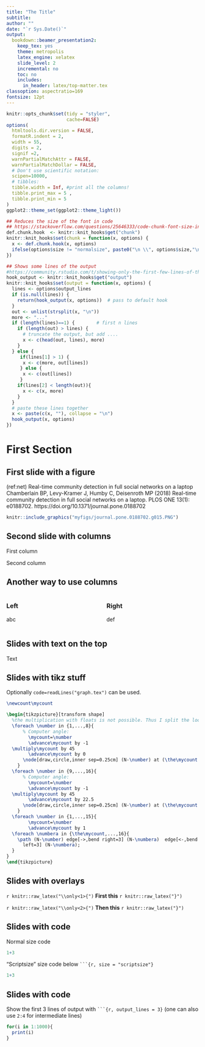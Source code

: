 ```yaml
---
title: "The Title"
subtitle: 
author: ""
date: "`r Sys.Date()`"
output: 
  bookdown::beamer_presentation2:
    keep_tex: yes
    theme: metropolis
    latex_engine: xelatex
    slide_level: 2
    incremental: no
    toc: no
    includes: 
      in_header: latex/top-matter.tex
classoption: aspectratio=169
fontsize: 12pt
---
```




```r
knitr::opts_chunk$set(tidy = "styler",
                      cache=FALSE)
options(
  htmltools.dir.version = FALSE,
  formatR.indent = 2,
  width = 55,
  digits = 2,
  signif =2,
  warnPartialMatchAttr = FALSE,
  warnPartialMatchDollar = FALSE,
  # Don't use scientific notation:
  scipen=10000,
  # tibbles:
  tibble.width = Inf, #print all the columns!
  tibble.print_max = 5 ,
  tibble.print_min = 5
)
ggplot2::theme_set(ggplot2::theme_light())

## Reduces the size of the font in code
## https://stackoverflow.com/questions/25646333/code-chunk-font-size-in-rmarkdown-with-knitr-and-latex
def.chunk.hook  <- knitr::knit_hooks$get("chunk")
knitr::knit_hooks$set(chunk = function(x, options) {
  x <- def.chunk.hook(x, options)
  ifelse(options$size != "normalsize", paste0("\n \\", options$size,"\n\n", x, "\n\n \\normalsize"), x)
})

## Shows some lines of the output
#https://community.rstudio.com/t/showing-only-the-first-few-lines-of-the-results-of-a-code-chunk/6963
hook_output <- knitr::knit_hooks$get("output")
knitr::knit_hooks$set(output = function(x, options) {
  lines <- options$output_lines
  if (is.null(lines)) {
    return(hook_output(x, options))  # pass to default hook
  }
  out <- unlist(strsplit(x, "\n"))
  more <- "..."
  if (length(lines)==1) {        # first n lines
    if (length(out) > lines) {
      # truncate the output, but add ....
      x <- c(head(out, lines), more)
    }
  } else {
     if(lines[1] > 1) {
      x <- c(more, out[lines])
     } else {
      x <- c(out[lines])  
     }
    if(lines[2] < length(out)){
      x <- c(x, more)
    }
  }
  # paste these lines together
  x <- paste(c(x, ""), collapse = "\n")
  hook_output(x, options)
})
```

# First Section

## First slide with a figure

(ref:net) Real-time community detection in full social networks on a laptop
Chamberlain BP, Levy-Kramer J, Humby C, Deisenroth MP (2018) Real-time community detection in full social networks on a laptop. PLOS ONE 13(1): e0188702. https://doi.org/10.1371/journal.pone.0188702

```r
knitr::include_graphics("myfigs/journal.pone.0188702.g015.PNG")
```

## Second slide with columns

\Begin{columns}
\Begin{column}{0.45\textwidth}

First column

\End{column}
\Begin{column}{0.45\textwidth}

Second column

\End{column}
\End{columns}

## Another way to use columns

:::::: {.columns}
::: {.column width="50%"}
### Left
abc
:::
::: {.column width="50%"}
### Right
def
:::
::::::

## Slides with text on the top {.t}

Text

## Slides with tikz stuff

Optionally `code=readLines("graph.tex")` can be used.

```tikz
\newcount\mycount

\begin{tikzpicture}[transform shape]
  %the multiplication with floats is not possible. Thus I split the loop in two.
  \foreach \number in {1,...,8}{
      % Computer angle:
        \mycount=\number
        \advance\mycount by -1
  \multiply\mycount by 45
        \advance\mycount by 0
      \node[draw,circle,inner sep=0.25cm] (N-\number) at (\the\mycount:5.4cm) {};
    }
  \foreach \number in {9,...,16}{
      % Computer angle:
        \mycount=\number
        \advance\mycount by -1
  \multiply\mycount by 45
        \advance\mycount by 22.5
      \node[draw,circle,inner sep=0.25cm] (N-\number) at (\the\mycount:5.4cm) {};
    }
  \foreach \number in {1,...,15}{
        \mycount=\number
        \advance\mycount by 1
  \foreach \numbera in {\the\mycount,...,16}{
    \path (N-\number) edge[->,bend right=3] (N-\numbera)  edge[<-,bend
      left=3] (N-\numbera);
  }
}
\end{tikzpicture}
```



## Slides with overlays

`r knitr::raw_latex("\\only<1>{")`
**First this**
`r knitr::raw_latex("}")`

`r knitr::raw_latex("\\only<2>{")`
**Then this**
`r knitr::raw_latex("}")`


## Slides with code

Normal size code

```r
1+3
```

"Scriptsize" size code below ` ```{r, size = "scriptsize"} `

```r
1+3
```

## Slides with code

Show the first 3 lines of output with ` ```{r, output_lines = 3}` (one can also use `2:4` for intermediate lines)

```r
for(i in 1:1000){
  print(i)
}
```

